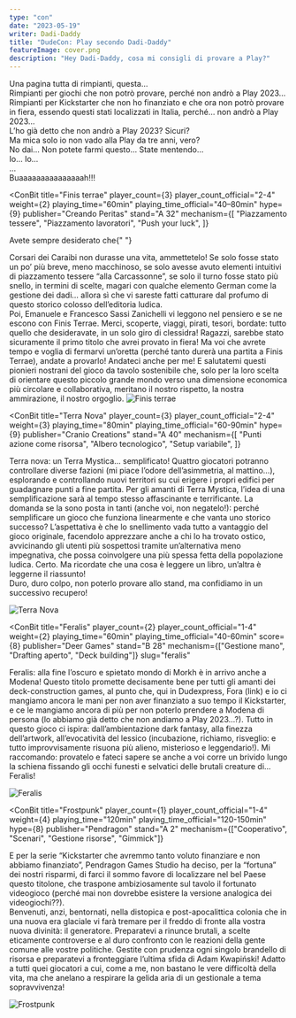 ```yaml
---
type: "con"
date: "2023-05-19"
writer: Dadi-Daddy
title: "DudeCon: Play secondo Dadi-Daddy"
featureImage: cover.png
description: "Hey Dadi-Daddy, cosa mi consigli di provare a Play?"
---
```


<FundingIntro>
  Una pagina tutta di rimpianti, questa…
  <br />
  Rimpianti per giochi che non potrò provare, perché non andrò a Play 2023…
  <br />
  Rimpianti per Kickstarter che non ho finanziato e che ora non potrò provare in
  fiera, essendo questi stati localizzati in Italia, perché… non andrò a Play
  2023…
  <br />
  L’ho già detto che non andrò a Play 2023? Sicuri?
  <br />
  Ma mica solo io non vado alla Play da tre anni, vero?
  <br />
  No dai… Non potete farmi questo… State mentendo…
  <br />
  Io… Io…
  <br />
  …
  <br />
  Buaaaaaaaaaaaaaaah!!!
</FundingIntro>

<ConBit
  title="Finis terrae"
  player_count={3}
  player_count_official="2-4"
  weight={2}
  playing_time="60min"
  playing_time_official="40–80min"
  hype={9}
  publisher="Creando Peritas"
  stand="A 32"
  mechanism={[
    "Piazzamento tessere",
    "Piazzamento lavoratori",
    "Push your luck",
  ]}
>
  Avete sempre desiderato che{" "}
  <Link to="/reviews/corsari-dei-caraibi/">Corsari dei Caraibi</Link> non
  durasse una vita, ammettetelo! Se solo fosse stato un po’ più breve, meno
  macchinoso, se solo avesse avuto elementi intuitivi di piazzamento tessere
  “alla Carcassonne”, se solo il turno fosse stato più snello, in termini di
  scelte, magari con qualche elemento German come la gestione dei dadi… allora
  sì che vi sareste fatti catturare dal profumo di questo storico colosso
  dell’editoria ludica.
  <br />
  Poi, Emanuele e Francesco Sassi Zanichelli vi leggono nel pensiero e se ne
  escono con Finis Terrae. Merci, scoperte, viaggi, pirati, tesori, bordate:
  tutto quello che desideravate, in un solo giro di clessidra! Ragazzi, sarebbe
  stato sicuramente il primo titolo che avrei provato in fiera! Ma voi che
  avrete tempo e voglia di fermarvi un’oretta (perché tanto durerà una partita a
  Finis Terrae), andate a provarlo! Andateci anche per me! E salutatemi questi
  pionieri nostrani del gioco da tavolo sostenibile che, solo per la loro scelta
  di orientare questo piccolo grande mondo verso una dimensione economica più
  circolare e collaborativa, meritano il nostro rispetto, la nostra ammirazione,
  il nostro orgoglio.
</ConBit>

<img src="game1.jpg?t=1" alt="Finis terrae" />

<ConBit
  title="Terra Nova"
  player_count={3}
  player_count_official="2-4"
  weight={3}
  playing_time="80min"
  playing_time_official="60-90min"
  hype={9}
  publisher="Cranio Creations"
  stand="A 40"
  mechanism={[
    "Punti azione come risorsa",
    "Albero tecnologico",
    "Setup variabile",
  ]}
>
  Terra nova: un Terra Mystica… semplificato! Quattro giocatori potranno
  controllare diverse fazioni (mi piace l’odore dell’asimmetria, al mattino…),
  esplorando e controllando nuovi territori su cui erigere i propri edifici per
  guadagnare punti a fine partita. Per gli amanti di Terra Mystica, l’idea di
  una semplificazione sarà al tempo stesso affascinante e terrificante. La
  domanda se la sono posta in tanti (anche voi, non negatelo!): perché
  semplificare un gioco che funziona linearmente e che vanta uno storico
  successo? L’aspettativa è che lo snellimento vada tutto a vantaggio del gioco
  originale, facendolo apprezzare anche a chi lo ha trovato ostico, avvicinando
  gli utenti più sospettosi tramite un’alternativa meno impegnativa, che possa
  coinvolgere una più spessa fetta della popolazione ludica. Certo. Ma ricordate
  che una cosa è leggere un libro, un’altra è leggerne il riassunto!
  <br />
  Duro, duro colpo, non poterlo provare allo stand, ma confidiamo in un
  successivo recupero!
</ConBit>

<img src="game3.jpg?t=1" alt="Terra Nova" />

<ConBit
  title="Feralis"
  player_count={2}
  player_count_official="1-4"
  weight={2}
  playing_time="60min"
  playing_time_official="40-60min"
  score={8}
  publisher="Deer Games"
  stand="B 28"
  mechanism={["Gestione mano", "Drafting aperto", "Deck building"]}
  slug="feralis"
>
  Feralis: alla fine l’oscuro e spietato mondo di Morkh è in arrivo anche a
  Modena! Questo titolo promette decisamente bene per tutti gli amanti dei
  deck-construction games, al punto che, qui in Dudexpress, Fora (link) e io ci
  mangiamo ancora le mani per non aver finanziato a suo tempo il Kickstarter, e
  ce le mangiamo ancora di più per non poterlo prendere a Modena di persona (lo
  abbiamo già detto che non andiamo a Play 2023…?). Tutto in questo gioco ci
  ispira: dall’ambientazione dark fantasy, alla finezza dell’artwork,
  all’evocatività del lessico (incubazione, richiamo, risveglio: e tutto
  improvvisamente risuona più alieno, misterioso e leggendario!). Mi raccomando:
  provatelo e fateci sapere se anche a voi corre un brivido lungo la schiena
  fissando gli occhi funesti e selvatici delle brutali creature di… Feralis!
</ConBit>

<img src="game2.jpg?t=1" alt="Feralis" />

<ConBit
  title="Frostpunk"
  player_count={1}
  player_count_official="1-4"
  weight={4}
  playing_time="120min"
  playing_time_official="120-150min"
  hype={8}
  publisher="Pendragon"
  stand="A 2"
  mechanism={["Cooperativo", "Scenari", "Gestione risorse", "Gimmick"]}
>
  E per la serie “Kickstarter che avremmo tanto voluto finanziare e non abbiamo
  finanziato”, Pendragon Games Studio ha deciso, per la “fortuna” dei nostri
  risparmi, di farci il sommo favore di localizzare nel bel Paese questo
  titolone, che traspone ambiziosamente sul tavolo il fortunato videogioco
  (perché mai non dovrebbe esistere la versione analogica dei videogiochi??).
  <br />
  Benvenuti, anzi, bentornati, nella distopica e post-apocalittica colonia che
  in una nuova era glaciale vi farà tremare per il freddo di fronte alla vostra
  nuova divinità: il generatore. Preparatevi a rinunce brutali, a scelte
  eticamente controverse e al duro confronto con le reazioni della gente comune
  alle vostre politiche. Gestite con prudenza ogni singolo brandello di risorsa
  e preparatevi a fronteggiare l’ultima sfida di Adam Kwapiński! Adatto a tutti
  quei giocatori a cui, come a me, non bastano le vere difficoltà della vita, ma
  che anelano a respirare la gelida aria di un gestionale a tema sopravvivenza!
</ConBit>

<img src="game4.jpg?t=1" alt="Frostpunk" />
